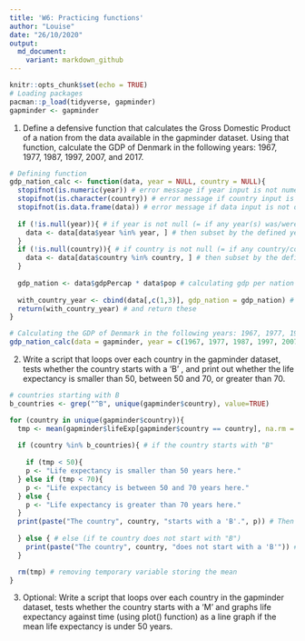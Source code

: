 ```yaml
---
title: 'W6: Practicing functions'
author: "Louise"
date: "26/10/2020"
output:
  md_document:
    variant: markdown_github
---
```


```r
knitr::opts_chunk$set(echo = TRUE)
# Loading packages
pacman::p_load(tidyverse, gapminder)
gapminder <- gapminder
```

1. Define a defensive function that calculates the Gross Domestic Product of a nation from the data available in the gapminder dataset. Using that function, calculate the GDP of Denmark in the following years: 1967, 1977, 1987, 1997, 2007, and 2017.
```r
# Defining function
gdp_nation_calc <- function(data, year = NULL, country = NULL){
  stopifnot(is.numeric(year)) # error message if year input is not numeric
  stopifnot(is.character(country)) # error message if country input is not character
  stopifnot(is.data.frame(data)) # error message if data input is not data frame
  
  if (!is.null(year)){ # if year is not null (= if any year(s) was/were defined)
    data <- data[data$year %in% year, ] # then subset by the defined year(s)
  }
  if (!is.null(country)){ # if country is not null (= if any country/countries was/were defined)
    data <- data[data$country %in% country, ] # then subset by the defined country/countries
  }
  
  gdp_nation <- data$gdpPercap * data$pop # calculating gdp per nation by multiplying gdp per capita with population
  
  with_country_year <- cbind(data[,c(1,3)], gdp_nation = gdp_nation) # for a better output - put the vector of gdps with the relevant country/year
  return(with_country_year) # and return these
}

# Calculating the GDP of Denmark in the following years: 1967, 1977, 1987, 1997, 2007, and 2017
gdp_nation_calc(data = gapminder, year = c(1967, 1977, 1987, 1997, 2007, 2017), country = "Denmark")
```

2. Write a script that loops over each country in the gapminder dataset, tests whether the country starts with a ‘B’ , and print out whether the life expectancy is smaller than 50, between 50 and 70, or greater than 70.
```r
# countries starting with B
b_countries <- grep("^B", unique(gapminder$country), value=TRUE)

for (country in unique(gapminder$country)){
  tmp <- mean(gapminder$lifeExp[gapminder$country == country], na.rm = TRUE) # temporary variable storing mean of life expectancy in the countries
  
  if (country %in% b_countries){ # if the country starts with "B"
    
    if (tmp < 50){
    p <- "Life expectancy is smaller than 50 years here."
  } else if (tmp < 70){
    p <- "Life expectancy is between 50 and 70 years here."
  } else {
    p <- "Life expectancy is greater than 70 years here."
  }
  print(paste("The country", country, "starts with a 'B'.", p)) # Then print "The country XXX starts with a 'B'. Life expectancy is XXX (one of the options above) years here."
  
  } else { # else (if te country does not start with "B")
    print(paste("The country", country, "does not start with a 'B'")) # print "The country xxx does not start with a 'B'.
  }

  rm(tmp) # removing temporary variable storing the mean
}
```

3. Optional: Write a script that loops over each country in the gapminder dataset, tests whether the country starts with a ‘M’ and graphs life expectancy against time (using plot() function) as a line graph if the mean life expectancy is under 50 years.
